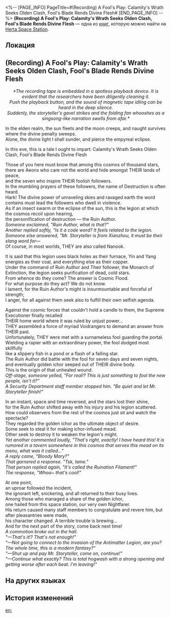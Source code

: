 <%-- [PAGE_INFO]
PageTitle=#(Recording) A Fool's Play: Calamity's Wrath Seeks Olden Clash, Fool's Blade Rends Divine Flesh#
[END_PAGE_INFO] --%>
{{Дополнить}}
{{Книга Инфобокс
|id           = 133
|partIds      = 190279
|Название     = 
|Изображение  = Журнал с КСГ.png
|Мир          = Herta Space Station
|Томов        = 1
|Автор        = <!--нужно добавить-->
|Описание     = A book of music and lyrics about Fool's Play. It was converted from a tape.
|Том1         = {{tx}}
|Источник1    = {{tx|Отсутствует источник}}
|Персонажи    = Nanook
|Фракции      = Antimatter Legion
}}
'''(Recording) A Fool's Play: Calamity's Wrath Seeks Olden Clash, Fool's Blade Rends Divine Flesh''' — одна из [[Книги|книг]], которую можно найти на [[Herta Space Station]].

==Локация==
{{Отметка карты|<!--название карты-->|<!--id отметки-->}}

==(Recording) A Fool's Play: Calamity's Wrath Seeks Olden Clash, Fool's Blade Rends Divine Flesh==
<div align="center">''*The recording tape is embedded in a spotless playback device. It is evident that the researchers have been diligently cleaning it.''<br />
''Push the playback button, and the sound of magnetic tape idling can be heard in the deep silence.''<br />
''Suddenly, the storyteller's gavel strikes and the folding fan whooshes as a singsong-like narration swells from afar.*''</div>

In the elden realm, the sun fleets and the moon creeps, and naught survives where the divine penalty sweeps.<br />
Alone, the divine light I shall sunder, and pierce the empyreal eclipse.

In this eve, this is a tale I ought to impart: Calamity's Wrath Seeks Olden Clash, Fool's Blade Rends Divine Flesh

Those of you here must know that among this cosmos of thousand stars,<br />
there are Aeons who care not the world and hide amongst THEIR lands of peace,<br />
and the seven who inspire THEIR foolish followers.<br />
In the mumbling prayers of these followers, the name of Destruction is often heard.<br />
Hark! The divine power of unraveling skies and ravaged earth the word contains must lead the followers who dwell in violence.<br />
As if an insect swarm or the eclipse of the sun, this is the legion at which the cosmos recoil upon hearing,<br />
the personification of destruction &mdash; the Ruin Author.<br />
''Someone exclaimed, "Ruin Author, what is that?"''<br />
''Another replied softly, "Is it a code word? It feels related to the legion.''<br />
''Someone else answered, "Mr. Storyteller is from Xianzhou, it must be their slang word for&mdash;''<br />
Of course, in most worlds, THEY are also called Nanook.

It is said that this legion uses black holes as their furnace, Yin and Yang energies as their coal, and everything else as their copper.<br />
Under the command of Ruin Author and Their follower, the Monarch of Extinction, the legion seeks purification of dead, cold stars.<br />
From whence do they come? The answer is Cosmic Flood.<br />
For what purpose do they act? We do not know.<br />
I lament, for the Ruin Author's might is insurmountable and forceful of strength;<br />
I anger, for all against them seek also to fulfill their own selfish agenda.

Against the cosmic forces that couldn't hold a candle to them, the Supreme Executioner finally recalled<br />
THEIR home world where it was ruled by unjust power...<br />
THEY assembled a force of myriad Voidrangers to demand an answer from THEIR past.<br />
Unfortunately, THEY were met with a surnameless fool guarding the portal.<br />
Wielding a rapier with an extraordinary power, the fool dodged most skillfully<br />
like a slippery fish in a pond or a flash of a falling star.<br />
The Ruin Author did battle with the fool for seven days and seven nights,<br />
and eventually golden ichor seeped out of THEIR divine body.<br />
This is the origin of that unhealed wound.<br />
''Off-stage, someone yelled, "For real!? This is just something to fool the new people, isn't it?"''<br />
''A Security Department staff member stopped him. "Be quiet and let Mr. Storyteller finish!"''

In an instant, space and time reversed, and the stars lost their shine,<br />
for the Ruin Author shifted away with his injury and his legion scattered.<br />
How could observers from the rest of the cosmos just sit and watch the spectacle?<br />
They regarded the golden ichor as the ultimate object of desire.<br />
Some seek to steal it for making ichor-infused mead.<br />
Other seek to destroy it to weaken the legion's might.<br />
''Yet another commented loudly, "That's right, exactly! I have heard this! It is rumored in a tavern somewhere in this cosmos that serves this mead on its menu, what was it called..."''<br />
''A reply came, "Bloody Mary?"''<br />
''That garnered a response. "Tsk, lame."''<br />
''That person replied again, "It's called the Ruination Filament!"''<br />
''The response, "Whoa~ that's cool!"''

At one point,<br />
an uproar followed the incident,<br />
the ignorant left, snickering, and all returned to their busy lives.<br />
Among those who managed a share of the golden ichor,<br />
one hailed from this space station, our very own Nightfarer.<br />
His return caused many staff members to congratulate and revere him, but after pleasantries were made,<br />
his character changed. A terrible trouble is brewing...<br />
And for the next part of the story, come back next time!<br />
''A commotion broke out in the hall.''<br />
''"&mdash;That's it!? That's not enough!"''<br />
''"&mdash;Not going to connect to the invasion of the Antimatter Legion, are you? The whole time, this is a modern fantasy?"''<br />
''"&mdash;Shut up and pay Mr. Storyteller, come on, continue!"''<br />
''"&mdash;Continue what exactly? This is total hogwash with a strong opening and getting worse after each beat. I'm leaving!"''

==На других языках==
{{На других языках
|en   = (Recording) A Fool's Play: Calamity's Wrath Seeks Olden Clash, Fool's Blade Rends Divine Flesh
|zhs  = 【录音带】愚人戏：祸祖砺兵寻旧恨，愚人挥剑斩金身
|zht  = 【錄音帶】愚人戲：禍祖礪兵尋舊恨，愚人揮劍斬金身
|ja   = 【録音テープ】風刺劇：禍祖は昔日の恨みを負い、愚者は剣を振るい金身を斬る
|ko   = [녹음테이프] 풍자극: 재앙신은 해묵은 원한을 갚기 위해 분쟁을 준비하고, 어리석은 자는 신을 향해 칼을 휘두른다.
|es   = [Grabación] Obra teatral: El progenitor de las calamidades se prepara para saldar viejas deudas y el tonto corta el cuerpo divino con una espada
|fr   = (Enregistrement) Un jeu de dupes&nbsp;: La colère de la calamité se prépare à régler de vieilles rancunes, tandis que l'épée du fou tranche la chair divine
|ru   = (Запись) Пьеса о Дураке: Зачинщик бед на врага наступает, а Дурачок желает истукана обезглавить
|th   = [เทปบันทึก] ละครเสียดสี: ต้นกำเนิดแห่งภัยพิบัติเตรียมการเพื่อสะสางความแค้นในอดีต ผู้โง่เขลาฟาดดาบไปยังร่างสีทอง
|vi   = Băng Ghi Âm Phim Kẻ Ngốc: Mài Gươm Phục Thù, Kẻ Ngốc Chém Đôi Thân Vàng Ngọc.
|de   = (Aufzeichnung) Ein Narrenspiel: Der Schöpfer der Kalamität bereitet sich auf einen Konflikt vor und der Narr erschlägt den göttlichen Körper mit einem Schwert
|id   = (Rekaman) Drama Orang Bodoh: Kemarahan Leluhur untuk Mengejar Dendam Lama, Pedang si Bodoh Para Hancurkan Tubuh Ilahi
|pt   = (Gravação) Um Jogo de Tolos: A Ira da Calamidade Busca Embates Antigos, a Lâmina do Tolo Dilacera a Carne Divina
}}

==История изменений==
{{История изменений|3.5}}

[[en:]]